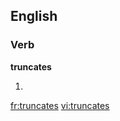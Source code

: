 
==English==

===Verb===
'''truncates'''

# {{third-person singular of|truncate}}

[[fr:truncates]]
[[vi:truncates]]